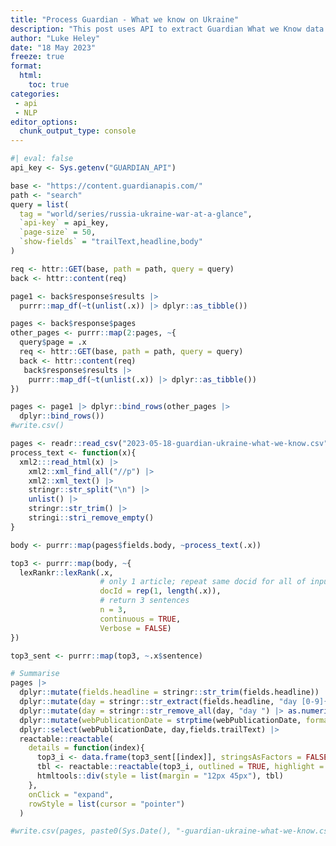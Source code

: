 ```yaml
---
title: "Process Guardian - What we know on Ukraine"
description: "This post uses API to extract Guardian What we Know data and LexR to extract top 3 points."
author: "Luke Heley"
date: "18 May 2023"
freeze: true
format:
  html:
    toc: true
categories:
 - api
 - NLP
editor_options:
  chunk_output_type: console
---
```


```r
#| eval: false
api_key <- Sys.getenv("GUARDIAN_API")

base <- "https://content.guardianapis.com/"
path <- "search"
query = list(
  tag = "world/series/russia-ukraine-war-at-a-glance",
  `api-key` = api_key,
  `page-size` = 50,
  `show-fields` = "trailText,headline,body"
)

req <- httr::GET(base, path = path, query = query)
back <- httr::content(req)

page1 <- back$response$results |>
  purrr::map_df(~t(unlist(.x)) |> dplyr::as_tibble())

pages <- back$response$pages
other_pages <- purrr::map(2:pages, ~{
  query$page = .x
  req <- httr::GET(base, path = path, query = query)
  back <- httr::content(req)
   back$response$results |>
    purrr::map_df(~t(unlist(.x)) |> dplyr::as_tibble())
})

pages <- page1 |> dplyr::bind_rows(other_pages |>
  dplyr::bind_rows())
#write.csv()
```

```r
pages <- readr::read_csv("2023-05-18-guardian-ukraine-what-we-know.csv")
process_text <- function(x){
  xml2:::read_html(x) |>
    xml2::xml_find_all("//p") |>
    xml2::xml_text() |>
    stringr::str_split("\n") |>
    unlist() |>
    stringr::str_trim() |>
    stringi::stri_remove_empty()
}

body <- purrr::map(pages$fields.body, ~process_text(.x)) 
```

```r
top3 <- purrr::map(body, ~{
  lexRankr::lexRank(.x,
                    # only 1 article; repeat same docid for all of input vector
                    docId = rep(1, length(.x)),
                    # return 3 sentences
                    n = 3,
                    continuous = TRUE, 
                    Verbose = FALSE)
})

top3_sent <- purrr::map(top3, ~.x$sentence)
```

```r

# Summarise
pages |>
  dplyr::mutate(fields.headline = stringr::str_trim(fields.headline)) |>
  dplyr::mutate(day = stringr::str_extract(fields.headline, "day [0-9]{1,3}")) |> 
  dplyr::mutate(day = stringr::str_remove_all(day, "day ") |> as.numeric()) |>
  dplyr::mutate(webPublicationDate = strptime(webPublicationDate, format = "%Y-%m-%dT%H:%M:%SZ")) |>
  dplyr::select(webPublicationDate, day,fields.trailText) |>
  reactable::reactable(
    details = function(index){
      top3_i <- data.frame(top3_sent[[index]], stringsAsFactors = FALSE)
      tbl <- reactable::reactable(top3_i, outlined = TRUE, highlight = TRUE, fullWidth = TRUE)
      htmltools::div(style = list(margin = "12px 45px"), tbl)
    },
    onClick = "expand",
    rowStyle = list(cursor = "pointer")
  )

#write.csv(pages, paste0(Sys.Date(), "-guardian-ukraine-what-we-know.csv"), row.names = FALSE)


```
